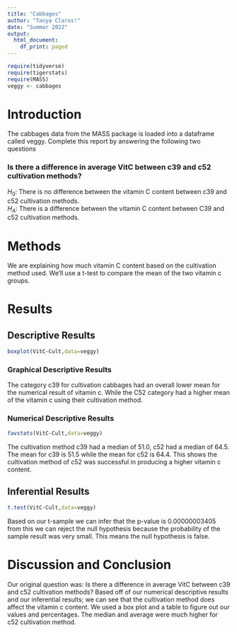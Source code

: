 ```yaml
---
title: "Cabbages"
author: "Tanya Claros!"
date: "Summer 2022"
output:
  html_document:
    df_print: paged
---
```


```r
require(tidyverse)
require(tigerstats)
require(MASS)
veggy <- cabbages
```

# Introduction

<!--In this section you explain what you are trying to show.  Where did the data come from?  What is the research or other question you are trying to answer?!-->
 The cabbages data from the MASS package is loaded into a dataframe called veggy. Complete this report by answering the following two questions  
 
### Is there a difference in average VitC between c39 and c52 cultivation methods?    
$H_0$: There is no difference between the vitamin C content between c39 and c52 cultivation methods.  
$H_A$: There is a difference between the vitamin C content between C39 and c52 cultivation methods.  
  
# Methods  

<!--Decide on your methods:  use "variable analysis" or other appropriate descriptors.  Make sure to choose at least one graphical method and at least one numerical method.!-->
We are explaining how much vitamin C content based on the cultivation method used. We'll use a t-test to compare the mean of the two vitamin c groups.      
  
# Results

<!--Divide this section into two sub-sections:  One for your descriptive  results and one for your inferential results.!-->

## Descriptive Results    
```r
boxplot(VitC~Cult,data=veggy)
```

### Graphical Descriptive Results  

<!--Graphical results here.  Make sure to show your code.  Provide appropriate labels for axes, giving units if possible, and provide a good title for the graph, too.  Use the graphical results to describe the patterns if any that exist in the data as focused toward the research question!-->
The category c39 for cultivation cabbages had an overall lower mean for the numerical result of vitamin c. While the C52 category had a higher mean of the vitamin c using their cultivation method.  
  
### Numerical Descriptive Results  
```r
favstats(VitC~Cult,data=veggy)
```
<!--Numerical results go here. Use the numerical results to describe the patterns if any that exist in the data as focused toward the research question!-->

The cultivation method c39 had a median of 51.0, c52 had a median of 64.5. The mean for c39 is 51.5 while the mean for c52 is 64.4. This shows the cultivation method of c52 was successful in producing a higher vitamin c content.   

## Inferential Results  

```r
t.test(VitC~Cult,data=veggy)
```
<!--State hypothesis clearly.  Make sure your discussion of the inferential test covers all the aspects that the test output produces, such as test statistic, p-value etc.  Make a decision about the null hypothesis, explain the assumptions on which the selected test/procedure was based, and why the chosen procedure satisfys the assumptions and is appropriate to answer the research question!-->

Based on our t-sample we can infer that the p-value is 0.00000003405 from this we can reject the null hypothesis because the probability of the sample result was very small. This means the null hypothesis is false.  

# Discussion and Conclusion  

<!--Discussion and conclusion here.  If you found a relationship be sure to consider whether the relationship occurs because one of the variavbles causes the other, or whether they perhasps are related for some other reason.  Watch the chapter 6 videos from the GeorgeTown videos collection.!-->

Our original question was: Is there a difference in average VitC between c39 and c52 cultivation methods? Based off of our numerical descriptive results and our inferential results; we can see that the cultivation method does affect the vitamin c content. We used a box plot and a table to figure out our values and percentages. The median and average were much higher for c52 cultivation method.   